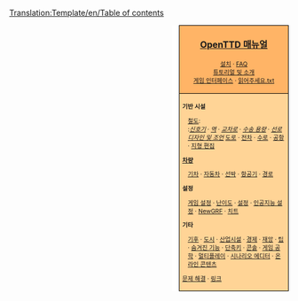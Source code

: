 <noinclude>[[Translation:Template/en/Table of contents]]{{en/-}}</noinclude>
<div style="float:right; padding-left:12px; background:#ffffff;">
<div style="border:1px solid #000000; background:#ffb466; padding:5px; -moz-border-radius-topleft:5px; -moz-border-radius-topright:5px; font-size: 12pt;">
<center><strong><font size="3">[[Main/ko/OpenTTD|OpenTTD 매뉴얼]]</font></strong></center>
<div style="font-size: 8pt; text-align: center;">
[[Main/ko/설치|설치]] &middot; 
[[Main/ko/FAQ|FAQ]]<br />
[[Main/ko/튜토리얼|튜토리얼 및 소개]]<br />
[[Main/ko/게임 인터페이스|게임 인터페이스]] &middot; 
[[Main/ko/읽어주세요.txt|읽어주세요.txt]]
</div>
</div>
<div style="border:1px solid black; border-top-width: 0px; background:#ffd496; padding:5px; -moz-border-radius-bottomleft:5px; -moz-border-radius-bottomright:8px; font-size: 8pt;">

<div style="width: 186px">
'''기반 시설'''
<div style="margin-left:10px;">
[[Main/ko/철도 건설|철도]]: <br />
:''[[Main/ko/신호기|신호기]]'' &middot; ''[[Main/ko/철도 역|역]]'' &middot; ''[[Main/ko/교차로|교차로]]'' &middot; ''[[Main/ko/선로 수송 용량|수송 용량]]'' &middot; ''[[Main/ko/선로 디자인|선로 디자인 및 조언]]''
[[Main/ko/도로 건설|도로]] &middot; [[Main/ko/전차|전차]] &middot; [[Main/ko/수로 건설|수로]] &middot; [[Main/ko/공항 건설|공항]] &middot; [[Main/ko/지형 편집|지형 편집]]
</div>
</div>

<div style="width: 186px">
'''[[Main/ko/차량|차량]]'''
<div style="margin-left:10px;">
[[Main/ko/기차|기차]] &middot; [[Main/ko/자동차|자동차]] &middot; [[Main/ko/선박|선박]] &middot;
[[Main/ko/항공기|항공기]] &middot; [[Main/ko/경로|경로]]
</div>
</div>

<div style="width: 186px">
'''설정'''
<div style="margin-left:10px;">
[[Main/ko/게임 설정 창|게임 설정]] &middot; [[Main/ko/난이도|난이도]] &middot; [[Main/ko/설정|설정]] &middot; [[Main/ko/인공지능 설정|인공지능 설정]] &middot;
[[Main/ko/NewGRF|NewGRF]] &middot; [[Main/ko/치트|치트]]
</div>
</div>

<div style="width: 186px">
'''기타'''<br />
<div style="margin-left:10px;">
[[Main/ko/기후|기후]] &middot; [[Main/ko/도시|도시]] &middot; [[Main/ko/산업시설|산업시설]] &middot; [[Main/ko/경제|경제]] &middot;
[[Main/ko/재앙|재앙]] &middot; [[Main/ko/팁|팁]] &middot;
[[Main/ko/숨겨진 기능|숨겨진 기능]] &middot; [[Main/ko/단축키|단축키]] &middot;
[[Main/ko/콘솔|콘솔]] &middot; [[Main/ko/게임 공학|게임 공학]] &middot;
[[Main/ko/멀티플레이|멀티플레이]] &middot; [[Main/ko/시나리오 에디터|시나리오 에디터]] &middot;
[[Main/ko/온라인 콘텐츠|온라인 콘텐츠]]
</div>
</div>

[[Main/ko/문제 해결|문제 해결]] &middot; [[Main/ko/링크|링크]]
</div>
</div>
<includeonly>[[Category:ko/매뉴얼|{{PAGENAME}}]]</includeonly>